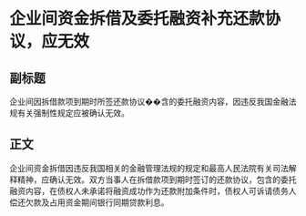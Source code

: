 # 企业间资金拆借及委托融资补充还款协议，应无效
## 副标题
企业间因拆借款项到期时所签还款协议��含的委托融资内容，因违反我国金融法规有关强制性规定应被确认无效。
## 正文
企业间资金拆借因违反我国相关的金融管理法规的规定和最高人民法院有关司法解释精神，应确认无效。双方当事人在拆借款项到期时签订的还款协议，包含的委托融资内容，在债权人未承诺将融资成功作为还款附加条件时，债权人可诉请债务人偿还欠款及占用资金期间银行同期贷款利息。